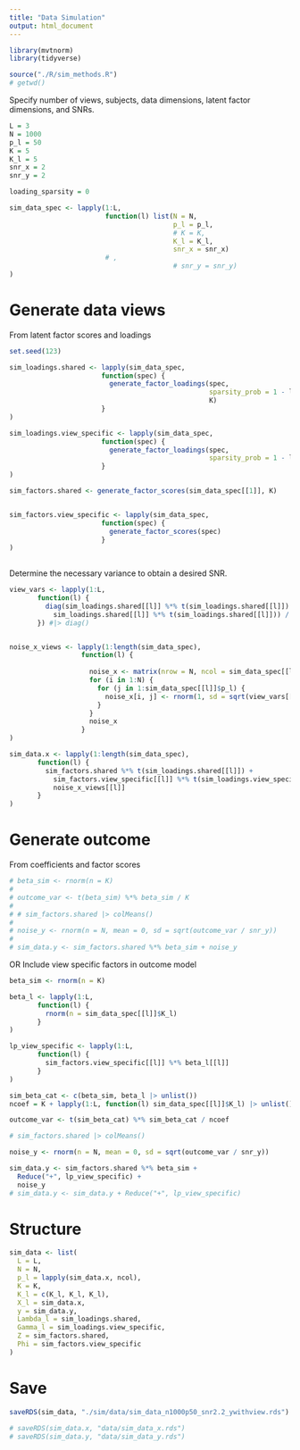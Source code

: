 ```yaml
---
title: "Data Simulation"
output: html_document
---
```


```r
library(mvtnorm)
library(tidyverse)

source("./R/sim_methods.R")
# getwd()
```

Specify number of views, subjects, data dimensions, latent factor dimensions, and SNRs.
```r
L = 3
N = 1000
p_l = 50
K = 5
K_l = 5
snr_x = 2
snr_y = 2

loading_sparsity = 0

```


```r
sim_data_spec <- lapply(1:L,
                        function(l) list(N = N,
                                         p_l = p_l,
                                         # K = K,
                                         K_l = K_l,
                                         snr_x = snr_x)
                        # ,
                                         # snr_y = snr_y)
)
```


# Generate data views
From latent factor scores and loadings
```r
set.seed(123)

sim_loadings.shared <- lapply(sim_data_spec,
                       function(spec) {
                         generate_factor_loadings(spec, 
                                                  sparsity_prob = 1 - loading_sparsity, 
                                                  K)
                       }
)

sim_loadings.view_specific <- lapply(sim_data_spec,
                       function(spec) {
                         generate_factor_loadings(spec, 
                                                  sparsity_prob = 1 - loading_sparsity)
                       }
)

sim_factors.shared <- generate_factor_scores(sim_data_spec[[1]], K)


sim_factors.view_specific <- lapply(sim_data_spec,
                       function(spec) {
                         generate_factor_scores(spec)
                       }
)
  
```

Determine the necessary variance to obtain a desired SNR.
```r
view_vars <- lapply(1:L,
       function(l) {
         diag(sim_loadings.shared[[l]] %*% t(sim_loadings.shared[[l]]) + 
           sim_loadings.shared[[l]] %*% t(sim_loadings.shared[[l]])) / N
       }) #|> diag()


noise_x_views <- lapply(1:length(sim_data_spec),
                  function(l) {
                    
                    noise_x <- matrix(nrow = N, ncol = sim_data_spec[[l]]$p_l)
                    for (i in 1:N) {
                      for (j in 1:sim_data_spec[[l]]$p_l) {
                        noise_x[i, j] <- rnorm(1, sd = sqrt(view_vars[[l]][[j]] / sim_data_spec[[l]]$snr_x))
                      }
                    }
                    noise_x
                  }
)
```


```r
sim_data.x <- lapply(1:length(sim_data_spec), 
       function(l) {
         sim_factors.shared %*% t(sim_loadings.shared[[l]]) + 
           sim_factors.view_specific[[l]] %*% t(sim_loadings.view_specific[[l]]) +
           noise_x_views[[l]]
       }
)
```

# Generate outcome

From coefficients and factor scores

```r
# beta_sim <- rnorm(n = K)
# 
# outcome_var <- t(beta_sim) %*% beta_sim / K
# 
# # sim_factors.shared |> colMeans()
# 
# noise_y <- rnorm(n = N, mean = 0, sd = sqrt(outcome_var / snr_y))
# 
# sim_data.y <- sim_factors.shared %*% beta_sim + noise_y

```

OR Include view specific factors in outcome model
```r
beta_sim <- rnorm(n = K)

beta_l <- lapply(1:L, 
       function(l) {
         rnorm(n = sim_data_spec[[l]]$K_l)
       }
)

lp_view_specific <- lapply(1:L, 
       function(l) {
         sim_factors.view_specific[[l]] %*% beta_l[[l]]
       }
)

sim_beta_cat <- c(beta_sim, beta_l |> unlist())
ncoef = K + lapply(1:L, function(l) sim_data_spec[[l]]$K_l) |> unlist() |> sum()

outcome_var <- t(sim_beta_cat) %*% sim_beta_cat / ncoef

# sim_factors.shared |> colMeans()

noise_y <- rnorm(n = N, mean = 0, sd = sqrt(outcome_var / snr_y))

sim_data.y <- sim_factors.shared %*% beta_sim + 
  Reduce("+", lp_view_specific) +
  noise_y
# sim_data.y <- sim_data.y + Reduce("+", lp_view_specific)
```


# Structure

```r
sim_data <- list(
  L = L,
  N = N,
  p_l = lapply(sim_data.x, ncol),
  K = K,
  K_l = c(K_l, K_l, K_l),
  X_l = sim_data.x,
  y = sim_data.y,
  Lambda_l = sim_loadings.shared,
  Gamma_l = sim_loadings.view_specific,
  Z = sim_factors.shared,
  Phi = sim_factors.view_specific
)
```


# Save
```r
saveRDS(sim_data, "./sim/data/sim_data_n1000p50_snr2.2_ywithview.rds")

# saveRDS(sim_data.x, "data/sim_data_x.rds")
# saveRDS(sim_data.y, "data/sim_data_y.rds")
```

```r

```

